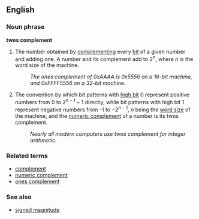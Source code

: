==English==

===Noun phrase===
'''twos complement'''

# {{computing}} The number obtained by [[complement]]ing every [[bit]] of a given number and adding one.  A number and its complement add to 2<sup>n</sup>, where ''n'' is the word size of the machine.
#: ''The ones complement of 0xAAAA is 0x5556 on a 16-bit machine, and 0xFFFF5556 on a 32-bit machine.''
# {{computing}} The convention by which bit patterns with [[high bit]] 0 represent positive numbers from 0 to <math>2^{n-1} - 1</math> directly, while bit patterns with high bit 1 represent negative numbers from -1 to <math>-2^{n - 1}</math>, ''n'' being the [[word size]] of the machine, and the [[numeric complement]] of a number is its twos complement.
#: ''Nearly all modern computers use twos complement for integer arithmetic.''

===Related terms===
* [[complement]]
* [[numeric complement]]
* [[ones complement]]

===See also===
* [[signed magnitude]]